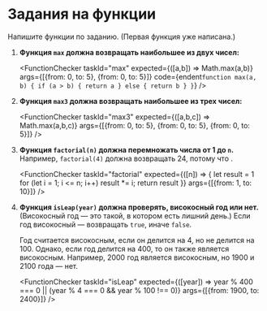 
# Задания на функции

Напишите функции по заданию. (Первая функция уже написана.)

1.  **Функция <code>max</code> должна возвращать наибольшее из двух чисел:**

    <FunctionChecker
      taskId="max"
      expected={([a,b]) => Math.max(a,b)}
      args={[{from: 0, to: 5}, {from: 0, to: 5}]}
      code={endent`
        function max(a, b) {
          if (a > b) {
            return a
          } else {
            return b
          }
        }
      `}
    />

1.  **Функция `max3` должна возвращать наибольшее из трех чисел:**

    <FunctionChecker 
      taskId="max3"
      expected={([a,b,c]) => Math.max(a,b,c)}
      args={[{from: 0, to: 5}, {from: 0, to: 5}, {from: 0, to: 5}]}
    />
  
1.  **Функция `factorial(n)` должна перемножать числа от 1 до `n`.** Например, `factorial(4)` должна возвращать 24, потому что <InlineMath math="1 \times 2 \times 3 \times 4 = 24" />.

    <FunctionChecker 
      taskId="factorial"
      expected={([n]) => {
        let result = 1
        for (let i = 1; i <= n; i++) result *= i;
        return result
      }}
      args={[{from: 1, to: 10}]}
    />

1.  **Функция `isLeap(year)` должна проверять, високосный год или нет.** (Високосный год — это такой, в котором есть лишний день.) Если год високосный — возвращать `true`, иначе `false`.

    Год считается високосным, если он делится на 4, но не делится на 100. Однако, если год делится на 400, то он также является високосным. Например, 2000 год является високосным, но 1900 и 2100 года — нет.

    <FunctionChecker
      taskId="isLeap"
      expected={([year]) => year % 400 === 0 || (year % 4 === 0 && year % 100 !== 0)}
      args={[{from: 1900, to: 2400}]}
    />
